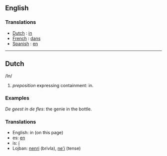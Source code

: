 ==English==

===Translations===

*[[Dutch]] : [[in]]
*[[French]] : [[dans]]
*[[Spanish]] : [[en]]

----
== Dutch ==

/In/ 

# ''preposition'' expressing containment: in.

=== Examples ===

''De geest in de fles'': the genie in the bottle.

=== Translations ===

* English: in (on this page)
* es: [[en]]
* is: [[í]]
* Lojban: [[nenri]] (brivla), [[ne'i]] (tense)
